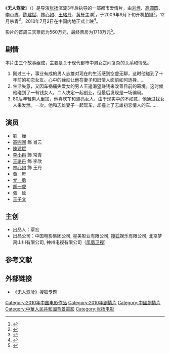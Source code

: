 {{otheruses|无人驾驶}}
{{Infobox Film
| name           = 無人駕駛
| original_name  = Wu Ren Jia Shi
| cn_name        =
| hk_name        =
| tw_name        =
| image          = Driverless.jpg
| caption        = 都市爱情
| producer       = 
| director       =[[张杨_(导演)|张杨]]
| writer         = 
| starring       =[[劉燁_(演员)|劉燁]]、[[林心如|林心如]]、[[高圓圓|高圓圓]]、<br>[[陳建斌|陳建斌]]、[[李小冉|李小冉]]、[[王珞丹|王珞丹]]、<br>[[黃軒|黃軒]]、[[尤勇|尤勇]]
| music          = 
| cinematography = 
| editing        = 
| production_company =
| distributor    = 
| released       = 2010年7月2日
| runtime        = 
| country        = {{中國大陸電影產地}}
| language       =  [[漢語|漢語]]、[[普通話|普通話]] 
| budget         = 
| gross          =
| website        = [http://yule.sohu.com/s2010/wrjs/ 无人驾驶]
| imdb_id        = 
}}

《'''无人驾驶'''》（{{lang-en|Wu Ren Jia Shi}}）是导演[[张扬_(导演)|张扬]]沉淀3年后执导的一部都市爱情片，由[[刘烨_(演员)|刘烨]]、[[高圆圆|高圆圆]]、[[李小冉|李小冉]]、[[陈建斌|陈建斌]]、[[林心如|林心如]]、[[王珞丹|王珞丹]]、[[黄轩|黄轩]]主演<ref>{{Cite web |url=http://yule.sohu.com/20091105/n272156319.shtml |title=刘烨李小冉高圆圆《无人驾驶》里演绎三角恋 |access-date=2010-05-25 |archive-date=2019-09-23 |archive-url=https://web.archive.org/web/20190923145056/http://yule.sohu.com/20091105/n272156319.shtml |dead-url=no }}</ref>，于2009年9月下旬开机拍摄<ref>{{cite news | title=赛车比演戏重要 韩寒拒绝张扬新片《无人驾驶》 | url=http://ent.qq.com/a/20090915/000384.htm | publisher=[[腾讯网|腾讯网]] | date=2009-09-15 | accessdate=2013-10-22 | archive-date=2016-09-20 | archive-url=https://web.archive.org/web/20160920143300/http://ent.qq.com/a/20090915/000384.htm | dead-url=no }}</ref>，12月杀青<ref>{{cite news | title=王珞丹《无人驾驶》杀青 雪景中演绎完美结局 | url=http://ent.sina.com.cn/m/c/2009-12-03/12102796805.shtml | publisher=[[新浪|新浪]] | date=2009-12-03 | accessdate=2013-10-22 | archive-date=2019-09-13 | archive-url=https://web.archive.org/web/20190913134627/http://ent.sina.com.cn/m/c/2009-12-03/12102796805.shtml | dead-url=no }}</ref>，2010年7月2日在中国内地正式上映<ref>{{cite news | title=《无人驾驶》首映明星助威 冯小刚不满媒体提问 | url=http://ent.sina.com.cn/m/c/2010-07-01/23143005048.shtml | publisher=新浪 | date=2010-07-01 | accessdate=2013-10-22 | archive-date=2019-09-24 | archive-url=https://web.archive.org/web/20190924173534/http://ent.sina.com.cn/m/c/2010-07-01/23143005048.shtml | dead-url=no }}</ref>。

影片的首周三天票房为560万元，最终票房为1718万元<ref>{{cite web | title=《无人驾驶》艺恩主页 | url=http://m.entgroup.cn/587927/ | publisher=艺恩网 | access-date=2013-12-13 | archive-date=2014-03-29 | archive-url=https://web.archive.org/web/20140329123512/http://m.entgroup.cn/587927/ | dead-url=no }}</ref>。

== 剧情 ==
本片由三个故事组成，主要是关于现代都市中男女之间复杂的关系和情感。
# 刚过三十，事业有成的男人志雄对现在的生活感到空虚无聊，这时他碰到了十年前的初恋女友。心中的躁动让他在妻子和旧情人面前如何选择……
# 生活失意，又因车祸痛失爱女的男人王遥渴望赚钱来改善目前的窘境。这时候他碰到了一有钱女人，二人决定一起创业，但最后发现是一场骗局。
# 80后年轻男人里加，他喜欢车和漂亮女人，由于现实中的不如意，他通过找女人来发泄。一次，他和志雄妻子一起驾车，却撞上了志雄初恋情人的车……

==演员==
*[[刘烨_(演员)|劉　燁]] 	  	 
*[[高圓圓|高圓圓]] 飾 肖云
*[[陳建斌|陳建斌]] 	  	 
*[[李小冉|李小冉]] 飾 常青
*[[王珞丹|王珞丹]] 飾 李欣
*[[林心如|林心如]] 飾 王丹
*[[黃軒|黃　軒]]  	  	 
*[[尤勇|尤　勇]] 	  	 
*[[胡一虎|胡一虎]] 	  	 
*張　延
*[[王子文|王子文]] 	  	 

== 主创 ==
*出品人：覃宏
*出品公司：中国电影集团公司, 星美影业有限公司, [[搜狐|搜狐]]娱乐有限公司, 北京梦禹山川有限公司,  神州电视有限公司（[[凤凰卫视|凤凰卫视]]）

== 参考文献 ==
{{reflist}}

== 外部链接 ==
* [http://yule.sohu.com/s2010/wrjs/ 《无人驾驶》搜狐专题] {{Wayback|url=http://yule.sohu.com/s2010/wrjs/ |date=20200815060115 }}

{{张扬}}
[[Category:2010年中国电影作品|Category:2010年中国电影作品]]
[[Category:2010年剧情片|Category:2010年剧情片]]
[[Category:中國劇情片|Category:中國劇情片]]
[[Category:中華人民共和國背景電影|Category:中華人民共和國背景電影]]
[[Category:张扬电影|Category:张扬电影]]